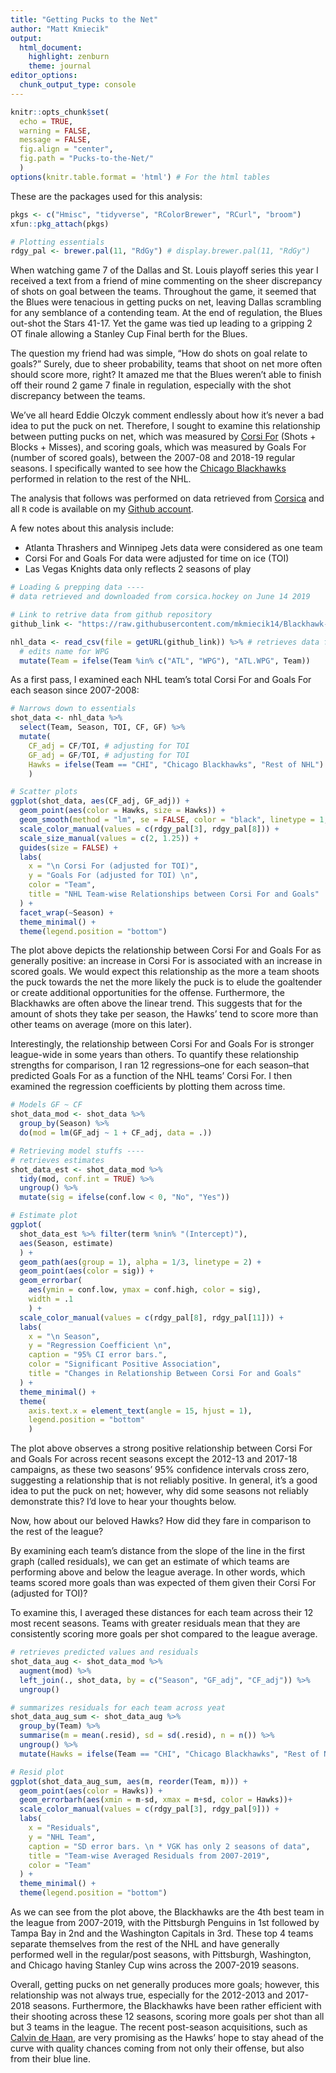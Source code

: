 ```yaml
---
title: "Getting Pucks to the Net"
author: "Matt Kmiecik"
output:
  html_document:
    highlight: zenburn
    theme: journal
editor_options: 
  chunk_output_type: console
---
```


```r
knitr::opts_chunk$set(
  echo = TRUE, 
  warning = FALSE, 
  message = FALSE,
  fig.align = "center",
  fig.path = "Pucks-to-the-Net/"
  )
options(knitr.table.format = 'html') # For the html tables
```

These are the packages used for this analysis:

```r
pkgs <- c("Hmisc", "tidyverse", "RColorBrewer", "RCurl", "broom")
xfun::pkg_attach(pkgs)

# Plotting essentials
rdgy_pal <- brewer.pal(11, "RdGy") # display.brewer.pal(11, "RdGy")
```

When watching game 7 of the Dallas and St. Louis playoff series this year I received a text from a friend of mine commenting on the sheer discrepancy of shots on goal between the teams. Throughout the game, it seemed that the Blues were tenacious in getting pucks on net, leaving Dallas scrambling for any semblance of a contending team. At the end of regulation, the Blues out-shot the Stars 41-17. Yet the game was tied up leading to a gripping 2 OT finale allowing a Stanley Cup Final berth for the Blues. 

The question my friend had was simple, "How do shots on goal relate to goals?" Surely, due to sheer probability, teams that shoot on net more often should score more, right? It amazed me that the Blues weren't able to finish off their round 2 game 7 finale in regulation, especially with the shot discrepancy between the teams.

We've all heard Eddie Olczyk comment endlessly about how it's never a bad idea to put the puck on net. Therefore, I sought to examine this relationship between putting pucks on net, which was measured by [Corsi For](https://en.wikipedia.org/wiki/Corsi_(statistic)) (Shots + Blocks + Misses), and scoring goals, which was measured by Goals For (number of scored goals), between the 2007-08 and 2018-19 regular seasons. I specifically wanted to see how the [Chicago Blackhawks](https://blackhawkup.com/) performed in relation to the rest of the NHL. 

The analysis that follows was performed on data retrieved from [Corsica](http://www.corsica.hockey/) and all `R` code is available on my [Github account](https://github.com/mkmiecik14/Blackhawk-Up).

A few notes about this analysis include:

* Atlanta Thrashers and Winnipeg Jets data were considered as one team
* Corsi For and Goals For data were adjusted for time on ice (TOI)
* Las Vegas Knights data only reflects 2 seasons of play

```r
# Loading & prepping data ----
# data retrieved and downloaded from corsica.hockey on June 14 2019

# Link to retrive data from github repository
github_link <- "https://raw.githubusercontent.com/mkmiecik14/Blackhawk-Up/master/Data/nhl-team-stats-2007-2019.csv"

nhl_data <- read_csv(file = getURL(github_link)) %>% # retrieves data from github
  # edits name for WPG
  mutate(Team = ifelse(Team %in% c("ATL", "WPG"), "ATL.WPG", Team))
```

As a first pass, I examined each NHL team's total Corsi For and Goals For each season since 2007-2008:

```r
# Narrows down to essentials
shot_data <- nhl_data %>% 
  select(Team, Season, TOI, CF, GF) %>%
  mutate(
    CF_adj = CF/TOI, # adjusting for TOI
    GF_adj = GF/TOI, # adjusting for TOI
    Hawks = ifelse(Team == "CHI", "Chicago Blackhawks", "Rest of NHL")
    )

# Scatter plots
ggplot(shot_data, aes(CF_adj, GF_adj)) +
  geom_point(aes(color = Hawks, size = Hawks)) +
  geom_smooth(method = "lm", se = FALSE, color = "black", linetype = 1, alpha = 1/3) +
  scale_color_manual(values = c(rdgy_pal[3], rdgy_pal[8])) +
  scale_size_manual(values = c(2, 1.25)) +
  guides(size = FALSE) +
  labs(
    x = "\n Corsi For (adjusted for TOI)",
    y = "Goals For (adjusted for TOI) \n",
    color = "Team",
    title = "NHL Team-wise Relationships between Corsi For and Goals"
  ) +
  facet_wrap(~Season) +
  theme_minimal() +
  theme(legend.position = "bottom")
```

The plot above depicts the relationship between Corsi For and Goals For as generally positive: an increase in Corsi For is associated with an increase in scored goals. We would expect this relationship as the more a team shoots the puck towards the net the more likely the puck is to elude the goaltender or create additional opportunities for the offense. Furthermore, the Blackhawks are often above the linear trend. This suggests that for the amount of shots they take per season, the Hawks' tend to score more than other teams on average (more on this later).

Interestingly, the relationship between Corsi For and Goals For is stronger league-wide in some years than others. To quantify these relationship strengths for comparison, I ran 12 regressions--one for each season--that predicted Goals For as a function of the NHL teams' Corsi For. I then examined the regression coefficients by plotting them across time.

```r
# Models GF ~ CF
shot_data_mod <- shot_data %>%
  group_by(Season) %>%
  do(mod = lm(GF_adj ~ 1 + CF_adj, data = .))
```

```r
# Retrieving model stuffs ----
# retrieves estimates
shot_data_est <- shot_data_mod %>% 
  tidy(mod, conf.int = TRUE) %>% 
  ungroup() %>%
  mutate(sig = ifelse(conf.low < 0, "No", "Yes"))

# Estimate plot
ggplot(
  shot_data_est %>% filter(term %nin% "(Intercept)"),
  aes(Season, estimate)
  ) +
  geom_path(aes(group = 1), alpha = 1/3, linetype = 2) +
  geom_point(aes(color = sig)) +
  geom_errorbar(
    aes(ymin = conf.low, ymax = conf.high, color = sig),
    width = .1
    ) +
  scale_color_manual(values = c(rdgy_pal[8], rdgy_pal[11])) +
  labs(
    x = "\n Season",
    y = "Regression Coefficient \n",
    caption = "95% CI error bars.",
    color = "Significant Positive Association",
    title = "Changes in Relationship Between Corsi For and Goals"
  ) +
  theme_minimal() +
  theme(
    axis.text.x = element_text(angle = 15, hjust = 1),
    legend.position = "bottom"
    )
```

The plot above observes a strong positive relationship between Corsi For and Goals For across recent seasons except the 2012-13 and 2017-18 campaigns, as these two seasons' 95% confidence intervals cross zero, suggesting a relationship that is not reliably positive. In general, it's a good idea to put the puck on net; however, why did some seasons not reliably demonstrate this? I'd love to hear your thoughts below.

Now, how about our beloved Hawks? How did they fare in comparison to the rest of the league? 

By examining each team's distance from the slope of the line in the first graph (called residuals), we can get an estimate of which teams are performing above and below the league average. In other words, which teams scored more goals than was expected of them given their Corsi For (adjusted for TOI)?

To examine this, I averaged these distances for each team across their 12 most recent seasons. Teams with greater residuals mean that they are consistently scoring more goals per shot compared to the league average.

```r
# retrieves predicted values and residuals
shot_data_aug <- shot_data_mod %>% 
  augment(mod) %>% 
  left_join(., shot_data, by = c("Season", "GF_adj", "CF_adj")) %>%
  ungroup()

# summarizes residuals for each team across yeat
shot_data_aug_sum <- shot_data_aug %>% 
  group_by(Team) %>% 
  summarise(m = mean(.resid), sd = sd(.resid), n = n()) %>%
  ungroup() %>%
  mutate(Hawks = ifelse(Team == "CHI", "Chicago Blackhawks", "Rest of NHL"))

# Resid plot
ggplot(shot_data_aug_sum, aes(m, reorder(Team, m))) +
  geom_point(aes(color = Hawks)) +
  geom_errorbarh(aes(xmin = m-sd, xmax = m+sd, color = Hawks))+
  scale_color_manual(values = c(rdgy_pal[3], rdgy_pal[9])) +
  labs(
    x = "Residuals",
    y = "NHL Team",
    caption = "SD error bars. \n * VGK has only 2 seasons of data",
    title = "Team-wise Averaged Residuals from 2007-2019",
    color = "Team"
  ) +
  theme_minimal() +
  theme(legend.position = "bottom")
```

As we can see from the plot above, the Blackhawks are the 4th best team in the league from 2007-2019, with the Pittsburgh Penguins in 1st followed by Tampa Bay in 2nd and the Washington Capitals in 3rd. These top 4 teams separate themselves from the rest of the NHL and have generally performed well in the regular/post seasons, with Pittsburgh, Washington, and Chicago having Stanley Cup wins across the 2007-2019 seasons.

Overall, getting pucks on net generally produces more goals; however, this relationship was not always true, especially for the 2012-2013 and 2017-2018 seasons. Furthermore, the Blackhawks have been rather efficient with their shooting across these 12 seasons, scoring more goals per shot than all but 3 teams in the league. The recent post-season acquisitions, such as [Calvin de Haan](https://blackhawkup.com/2019/06/24/blackhawks-breaking-down-calvin-de-haan-trade/), are very promising as the Hawks' hope to stay ahead of the curve with quality chances coming from not only their offense, but also from their blue line.


